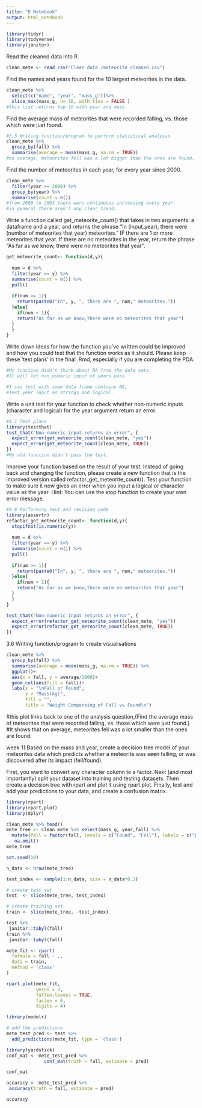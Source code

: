 ```yaml
---
title: "R Notebook"
output: html_notebook
---
```


```r
library(tidyr)
library(tidyverse)
library(janitor)
```

Read the cleaned data into R.

```r
clean_mete <- read_csv("Clean data /meteorite_cleaned.csv")
```

Find the names and years found for the 10 largest meteorites in the data.

```r
clean_mete %>% 
  select(c("name", "year", "mass_g"))%>%
  slice_max(mass_g, n= 10, with_ties = FALSE )
#this list returns top 10 with year and mass.  
```

Find the average mass of meteorites that were recorded falling, vs. those which were just found.
```r
#3.5 Writing function/program to perform statistical analysis
clean_mete %>% 
  group_by(fall) %>% 
  summarise(average = mean(mass_g, na.rm = TRUE))
#on average, meteorites fell was a lot bigger than the ones are found.
```

Find the number of meteorites in each year, for every year since 2000.
```r
clean_mete %>% 
  filter(year >= 2000) %>%
  group_by(year) %>% 
  summarise(count = n())
#from 2000 to 2003 there were continuous increasing every year.
#in general there aren't any clear trend. 
```

Write a function called get_meteorite_count() that takes in two arguments: a dataframe and a year, and returns the phrase “In (input_year), there were (number of meteorites that year) meteorites.” IF there are 1 or more meteorites that year. If there are no meteorites in the year, return the phrase “As far as we know, there were no meteorites that year”.

```r
get_meteorite_count<- function(d,y){
  
  num = d %>% 
  filter(year == y) %>%
  summarise(count = n()) %>% 
  pull()
  
  if(num >= 1){
    return(paste0("In", y, ", there are ", num," meteorites."))
  }else{
    if(num < 1){
    return("As far as we know,there were no meteorites that year")
  }
  }
}
```

Write down ideas for how the function you’ve written could be improved and how you could test that the function works as it should. Please keep these ‘test plans’ in the final .Rmd, especially if you are completing the PDA.
```r
#My function didn't think about NA from the data sets.
#It will let non_numeric input of years pass.

#I can test with some data frame contains NA,
#Test year input as strings and logical.

```

Write a unit test for your function to check whether non-numeric inputs (character and logical) for the year argument return an error.
```r
#4.1 Test plans 
library(testthat)
test_that("Non-numeric input returns an error", {
  expect_error(get_meteorite_count(clean_mete, "yes"))
  expect_error(get_meteorite_count(clean_mete, TRUE))
})
#My old function didn't pass the test.
```

Improve your function based on the result of your test. Instead of going back and changing the function, please create a new function that is the improved version called refactor_get_meteorite_count(). Test your function to make sure it now gives an error when you input a logical or character value as the year. Hint: You can use the stop function to create your own error message.
```r
#4.6 Performing test and revising code
library(assertr)
refactor_get_meteorite_count<- function(d,y){
  stopifnot(is.numeric(y))
  
  num = d %>% 
  filter(year == y) %>%
  summarise(count = n()) %>% 
  pull()
  
  if(num >= 1){
    return(paste0("In", y, ", there are ", num," meteorites."))
  }else{
    if(num < 1){
    return("As far as we know,there were no meteorites that year")
  }
  }
}
```

```r
test_that("Non-numeric input returns an error", {
  expect_error(refactor_get_meteorite_count(clean_mete, "yes"))
  expect_error(refactor_get_meteorite_count(clean_mete, TRUE))
})
```


3.6 Writing function/program to create visualisations

```r
clean_mete %>% 
  group_by(fall) %>% 
  summarise(average = mean(mass_g, na.rm = TRUE)) %>% 
  ggplot()+
  aes(x = fall, y = average/1000)+
  geom_col(aes(fill = fall))+
  labs(x = "\nFall or Found",
       y = "Mass(kg)",
       fill = "",
       title = "Weight Compareing of Fall vs Found\n")
```
#this plot links back to one of the analysis question,(Find the average mass of meteorites that were recorded falling, vs. those which were just found.)
#It shows that on average, meteorites fell was a lot smaller than the ones are found.


week 11 
Based on the mass and year, create a decision tree model of your meteorites data which predicts whether a meteorite was seen falling, or was discovered after its impact (fell/found).

First, you want to convert any character column to a factor. Next (and most importantly) split your dataset into training and testing datasets. Then create a decision tree with rpart and plot it using rpart.plot. Finally, test and add your predictions to your data, and create a confusion matrix.

```r
library(rpart)
library(rpart.plot)
library(dplyr)
```

```r
clean_mete %>% head()
mete_tree <- clean_mete %>% select(mass_g, year,fall) %>% 
  mutate(fall = factor(fall, levels = c("Found", "Fell"), labels = c("Found", "Fell"))) %>% 
   na.omit()
mete_tree
```
```r
set.seed(19)

n_data <- nrow(mete_tree)

test_index <- sample(1:n_data, size = n_data*0.2)

# create test set
test  <- slice(mete_tree, test_index)

# create training set
train <- slice(mete_tree, -test_index)
```

```r
test %>%
 janitor::tabyl(fall)
train %>%
 janitor::tabyl(fall)
```

```r
mete_fit <- rpart(
  formula = fall ~ ., 
  data = train, 
  method = 'class'
)

rpart.plot(mete_fit, 
           yesno = 2, 
           fallen.leaves = TRUE, 
           faclen = 6, 
           digits = 4)
```

```r
library(modelr)

# add the predictions
mete_test_pred <- test %>%
  add_predictions(mete_fit, type = 'class')
```

```r
library(yardstick)
conf_mat <- mete_test_pred %>%
              conf_mat(truth = fall, estimate = pred)

conf_mat
```
```r
accuracy <- mete_test_pred %>%
 accuracy(truth = fall, estimate = pred)

accuracy 
```

